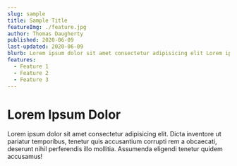 ```yaml
---
slug: sample
title: Sample Title
featureImg: ./feature.jpg
author: Thomas Daugherty
published: 2020-06-09
last-updated: 2020-06-09
blurb: Lorem ipsum dolor sit amet consectetur adipisicing elit Lorem ipsum dolor sit amet consectetur adipisicing elit Lorem ipsum dolor sit amet consectetur adipisicing elit
features:
  - Feature 1
  - Feature 2
  - Feature 3
---
```


# Lorem Ipsum Dolor

Lorem ipsum dolor sit amet consectetur adipisicing elit. Dicta inventore ut pariatur temporibus, tenetur quis accusantium corrupti rem a obcaecati, deserunt nihil perferendis illo mollitia. Assumenda eligendi tenetur quidem accusamus!
